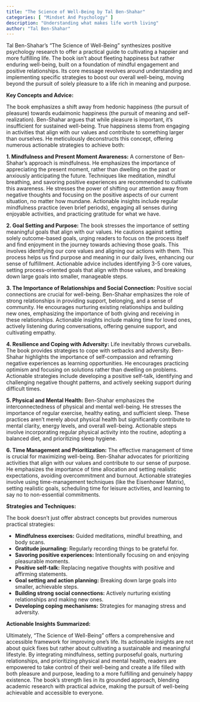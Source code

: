 ```yaml
---
title: "The Science of Well-Being by Tal Ben-Shahar"
categories: [ "Mindset And Psychology" ]
description: "Understanding what makes life worth living"
author: "Tal Ben-Shahar"
---
```

Tal Ben-Shahar's "The Science of Well-Being" synthesizes positive psychology research to offer a practical guide to cultivating a happier and more fulfilling life.  The book isn't about fleeting happiness but rather enduring well-being, built on a foundation of mindful engagement and positive relationships.  Its core message revolves around understanding and implementing specific strategies to boost our overall well-being, moving beyond the pursuit of solely pleasure to a life rich in meaning and purpose.

**Key Concepts and Advice:**

The book emphasizes a shift away from hedonic happiness (the pursuit of pleasure) towards eudaimonic happiness (the pursuit of meaning and self-realization).  Ben-Shahar argues that while pleasure is important, it's insufficient for sustained well-being.  True happiness stems from engaging in activities that align with our values and contribute to something larger than ourselves.  He meticulously deconstructs this concept, offering numerous actionable strategies to achieve both:

**1.  Mindfulness and Present Moment Awareness:**  A cornerstone of Ben-Shahar's approach is mindfulness. He emphasizes the importance of appreciating the present moment, rather than dwelling on the past or anxiously anticipating the future.  Techniques like meditation, mindful breathing, and savoring positive experiences are recommended to cultivate this awareness.  He stresses the power of shifting our attention away from negative thoughts and focusing on the positive aspects of our current situation, no matter how mundane.  Actionable insights include regular mindfulness practice (even brief periods), engaging all senses during enjoyable activities, and practicing gratitude for what we have.

**2.  Goal Setting and Purpose:**  The book stresses the importance of setting meaningful goals that align with our values.  He cautions against setting solely outcome-based goals, urging readers to focus on the process itself and find enjoyment in the journey towards achieving those goals.  This involves identifying our core values and aligning our actions with them.  This process helps us find purpose and meaning in our daily lives, enhancing our sense of fulfillment. Actionable advice includes identifying 3-5 core values, setting process-oriented goals that align with those values, and breaking down large goals into smaller, manageable steps.

**3.  The Importance of Relationships and Social Connection:** Positive social connections are crucial for well-being.  Ben-Shahar emphasizes the role of strong relationships in providing support, belonging, and a sense of community. He encourages nurturing existing relationships and building new ones, emphasizing the importance of both giving and receiving in these relationships.  Actionable insights include making time for loved ones, actively listening during conversations, offering genuine support, and cultivating empathy.

**4.  Resilience and Coping with Adversity:**  Life inevitably throws curveballs.  The book provides strategies to cope with setbacks and adversity.  Ben-Shahar highlights the importance of self-compassion and reframing negative experiences as learning opportunities.  He encourages practicing optimism and focusing on solutions rather than dwelling on problems. Actionable strategies include developing a positive self-talk, identifying and challenging negative thought patterns, and actively seeking support during difficult times.

**5.  Physical and Mental Health:**  Ben-Shahar emphasizes the interconnectedness of physical and mental well-being.  He stresses the importance of regular exercise, healthy eating, and sufficient sleep. These practices aren't merely about physical health but significantly contribute to mental clarity, energy levels, and overall well-being.  Actionable steps involve incorporating regular physical activity into the routine, adopting a balanced diet, and prioritizing sleep hygiene.

**6.  Time Management and Prioritization:**  The effective management of time is crucial for maximizing well-being.  Ben-Shahar advocates for prioritizing activities that align with our values and contribute to our sense of purpose.  He emphasizes the importance of time allocation and setting realistic expectations, avoiding overcommitment and burnout. Actionable strategies involve using time-management techniques (like the Eisenhower Matrix), setting realistic goals, scheduling time for leisure activities, and learning to say no to non-essential commitments.


**Strategies and Techniques:**

The book doesn't just offer abstract concepts but provides numerous practical strategies:

* **Mindfulness exercises:**  Guided meditations, mindful breathing, and body scans.
* **Gratitude journaling:** Regularly recording things to be grateful for.
* **Savoring positive experiences:**  Intentionally focusing on and enjoying pleasurable moments.
* **Positive self-talk:**  Replacing negative thoughts with positive and affirming statements.
* **Goal setting and action planning:**  Breaking down large goals into smaller, achievable steps.
* **Building strong social connections:**  Actively nurturing existing relationships and making new ones.
* **Developing coping mechanisms:**  Strategies for managing stress and adversity.


**Actionable Insights Summarized:**

Ultimately, "The Science of Well-Being" offers a comprehensive and accessible framework for improving one's life. Its actionable insights are not about quick fixes but rather about cultivating a sustainable and meaningful lifestyle.  By integrating mindfulness, setting purposeful goals, nurturing relationships, and prioritizing physical and mental health, readers are empowered to take control of their well-being and create a life filled with both pleasure and purpose, leading to a more fulfilling and genuinely happy existence.  The book's strength lies in its grounded approach, blending academic research with practical advice, making the pursuit of well-being achievable and accessible to everyone.

